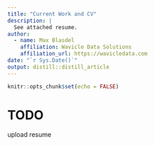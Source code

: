 ```yaml
---
title: "Current Work and CV"
description: |
  See attached resume.
author:
  - name: Max Blasdel
    affiliation: Wavicle Data Solutions
    affiliation_url: https://wavicledata.com
date: "`r Sys.Date()`"
output: distill::distill_article
---
```


```r
knitr::opts_chunk$set(echo = FALSE)
```

# TODO 
upload resume